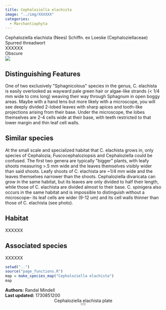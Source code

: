 ```yaml
---
title: Cephaloziella elachista
image: "../img/XXXXXX"
categories:
  - Marchantiophyta
---
```


<div class="info-panel">
 <div class="info-top">
  <div class="taxon-scientific"><span class="taxon-name">Cephaloziella elachista</span> <span class="taxon-authority">(Nees) Schiffn. ex Loeske</span> <span class="taxon-family">(Cephaloziellaceae)</span></div>
  <div class="taxon-common">Spurred threadwort</div>
 </div>
 <div class="info-bottom">
  <div class="taxon-qnd">XXXXXX</div>
  <div class="taxon-abundance">Obscure</div>
 </div>
</div>
<div class="imerss-content-frame">
 <div class="imerss-image-header">
  <div class="imerss-image-holder imerss-column-left" data-toggle="tooltip" style="background-image: url(../img/XXXXXX)" title="XXXXXX">
  </div>

  <div class="imerss-image-holder imerss-column-right" data-toggle="tooltip" style="background-image: url(../img/XXXXXX)" title="XXXXXX">
  </div>
 
 </div>
 <div class="imerss-content-lower">
  <div class="imerss-column-left">
  <div class="tab-microscope" data-micromodal-trigger="modal-plate">
  <img src="../img/bryo guide microscope.png"/>
  </div>

<h2>Distinguishing Features</h2>

One of two exclusively &quot;Sphagnicolous&quot; species in the genus, C. elachista is easily overlooked as wayward pale green hair or algae-like strands (&lt; 1/4 mm wide to cms long) weaving their way through Sphagnum in open boggy areas. Maybe with a hand lens but more likely with a microscope, you will see deeply divided 2-lobed leaves with sharp apices and tooth-like projections arising from their base. Under the microscope, the lobes themselves are 2-4 cells wide at their base, with teeth restricted to that lower margin and thin leaf cell walls. 

<h2>Similar species</h2>

At the small scale and specialized habitat that C. elachista grows in, only species of Cephalozia, Fuscocephaloziopsis and Cephaloziella could be confused. The first two genera are typically &quot;bigger&quot; plants, with leafy shoots measuring &gt;.5 mm wide and the leaves themselves visibly wider than said shoots. Leafy shoots of C. elachista are ~1/4 mm wide and the leaves themselves narrower than the shoots. Cephaloziella divaricata can grow in the same habitat, but its leaves are only divided to half their length, while those of C. elachista are divided almost to their base. C. spinigera also occurs in the same habitat and is impossible to distinguish without a microscope-- its leaf cells are wider (9-12 um) and its cell walls thinner than those of C. elachista (see photo). 

<h2>Habitat</h2>

XXXXXX

<h2>Associated species</h2>

XXXXXX
</div>

<div class="imerss-column-right">

<div class="imerss-image-holder imerss-column-right" data-toggle="tooltip" style="background-image: url(../img/XXXXX)" title="XXXXX">
</div>

<div class="imerss-map-holder">
```r
setwd("..")
source("page_functions.R")
map = make_species_map("Cephaloziella elachista")
map
```
</div>

</div>

</div>
</div>

<div class="taxon-footer">
 <div class="taxon-authors"><b>Authors:</b> <span>Randal Mindell</span></div>
 <div class="taxon-update"><b>Last updated:</b> <span>1730851200</span></div>
</div>

<div class="modal micromodal-slide" id="modal-plate" aria-hidden="true">
 <div class="modal__overlay" tabindex="-1" data-micromodal-close>
  <div class="modal__container" role="dialog" aria-modal="true" aria-labelledby="modal-plate-title" >
   <header class="modal__header">
   <div class="modal__title" id="modal-plate-title">
  Cephaloziella elachista plate
   </div>
   <button class="modal__close" aria-label="Close" data-micromodal-close></button>
   </header>
  <div class="modal__content" id="modal-plate-content">
   <div class="imerss-image-holder" data-toggle="tooltip" style="background-image: url(../img/XXXXX)" title="XXXXX">
  </div>
  </div>
  </div>
 </div>
</div>

<script src="../js/micromodal.min.js"></script>
<link href="../css/style-taxon.css" rel="stylesheet">
<link href="../css/micromodal.css" rel="stylesheet">

<script>
MicroModal.init();
</script>

